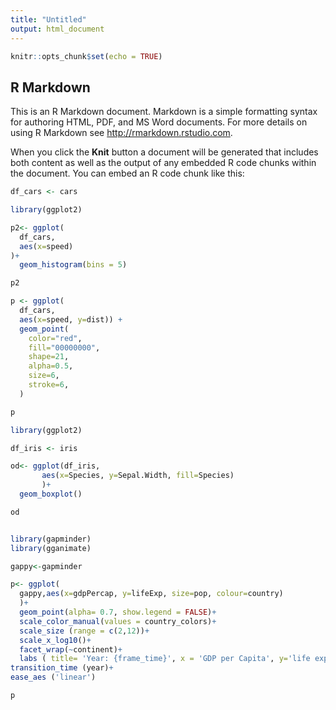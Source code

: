 ```yaml
---
title: "Untitled"
output: html_document
---
```


```r
knitr::opts_chunk$set(echo = TRUE)
```

## R Markdown

This is an R Markdown document. Markdown is a simple formatting syntax for authoring HTML, PDF, and MS Word documents. For more details on using R Markdown see <http://rmarkdown.rstudio.com>.

When you click the **Knit** button a document will be generated that includes both content as well as the output of any embedded R code chunks within the document. You can embed an R code chunk like this:

```r
df_cars <- cars

library(ggplot2)

p2<- ggplot(
  df_cars,
  aes(x=speed)
)+
  geom_histogram(bins = 5)

p2

p <- ggplot(
  df_cars,
  aes(x=speed, y=dist)) + 
  geom_point(
    color="red",
    fill="00000000",
    shape=21,
    alpha=0.5,
    size=6,
    stroke=6,
  )

p
```
``` r
library(ggplot2)

df_iris <- iris

od<- ggplot(df_iris,
       aes(x=Species, y=Sepal.Width, fill=Species)
       )+
  geom_boxplot()

od



```

```r
library(gapminder)
library(gganimate)

gappy<-gapminder

p<- ggplot(
  gappy,aes(x=gdpPercap, y=lifeExp, size=pop, colour=country)
  )+
  geom_point(alpha= 0.7, show.legend = FALSE)+
  scale_color_manual(values = country_colors)+
  scale_size (range = c(2,12))+
  scale_x_log10()+
  facet_wrap(~continent)+
  labs ( title= 'Year: {frame_time}', x = 'GDP per Capita', y='life expectancy' ) + 
transition_time (year)+
ease_aes ('linear')

p






```